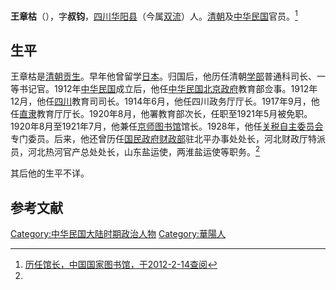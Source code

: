 '''王章枯'''（{{bd|1878年||？||}}），字'''叔钧'''，[[四川|四川]][[华阳县_(四川)|华阳县]]（今属[[双流|双流]]）人。[[清朝|清朝]]及[[中华民国|中华民国]]官员。<ref name=lrgz>[http://www.nlc.gov.cn/newzqwqhg/jy/lrgz/201011/t20101123_12231.htm 历任馆长，中国国家图书馆，于2012-2-14查阅]{{Dead link|date=2019年11月 |bot=InternetArchiveBot |fix-attempted=yes }}</ref>

==生平==
王章枯是[[清朝|清朝]][[贡生|贡生]]。早年他曾留学[[日本|日本]]。归国后，他历任清朝[[学部|学部]]普通科司长、一等书记官。1912年[[中华民国|中华民国]]成立后，他任[[中华民国北京政府|中华民国北京政府]]教育部佥事。1912年12月，他任[[四川|四川]]教育司司长。1914年6月，他任四川政务厅厅长。1917年9月，他任[[直隶|直隶]]教育厅厅长。1920年8月，他署教育部次长，任职至1921年5月被免职。1920年8月至1921年7月，他兼任[[京师图书馆|京师图书馆]]馆长。1928年，他任[[关税自主委员会|关税自主委员会]]专门委员。后来，他还曾历任[[国民政府财政部|国民政府财政部]]驻北平办事处处长，河北财政厅特派员，河北热河官产总处处长，山东盐运使，两淮盐运使等职务。<ref name=lrgz/>

其后他的生平不详。

==参考文献==
{{reflist}}

{{中国国家图书馆馆长}}
{{中國人物小作品}}
[[Category:中华民国大陆时期政治人物|Category:中华民国大陆时期政治人物]]
[[Category:華陽人|Category:華陽人]]